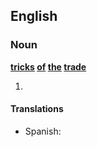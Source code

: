 ==English==

===Noun===
'''[[trick]]s [[of]] [[the]] [[trade]]'''

# {{plural of|[[trick of the trade]]}}

====Translations====
* Spanish: {{t-|es|trucos del oficio|mpl}}